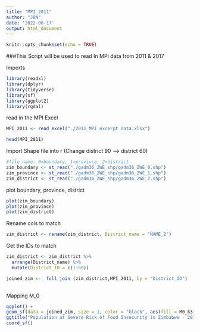 ```yaml
---
title: "MPI_2011"
author: "JBN"
date: '2022-06-17'
output: html_document
---
```


```r
knitr::opts_chunk$set(echo = TRUE)
```


###This Script will be used to read In MPI data from 2011 & 2017 

Imports 
```r
library(readxl)
library(dplyr)
library(tidyverse)
library(sf)
library(ggplot2)
library(rgdal)
```

read in the MPI Excel
```r
MPI_2011 <- read_excel("./2011_MPI_excerpt data.xlsx")
```

```r
head(MPI_2011)
```

Import Shape file into r (Change district 90 --> district 60)
```r
#file name: 0=boundary, 1=province, 2=district 
zim_boundary <- st_read("./gadm36_ZWE_shp/gadm36_ZWE_0.shp") 
zim_province <- st_read("./gadm36_ZWE_shp/gadm36_ZWE_1.shp")
zim_district <- st_read("./gadm36_ZWE_shp/gadm36_ZWE_2.shp")  
```
plot boundary, province, district 
```r
plot(zim_boundary)
plot(zim_province)
plot(zim_district)

```
Rename cols to match
```r
zim_district <- rename(zim_district, District_name = "NAME_2")
```


Get the IDs to match 
```r
zim_district <- zim_district %>% 
  arrange(District_name) %>% 
  mutate(District_ID = c(1:60))

joined_zim <-  full_join (zim_district,MPI_2011, by = "District_ID")
  
```


Mapping M_0
```r
ggplot() +
geom_sf(data = joined_zim, size = 1, color = "black", aes(fill = M0_k3)) +
ggtitle("Population at Severe Risk of Food Insecurity in Zimbabwe - 2011") + scale_fill_viridis_c()+
coord_sf()

```

